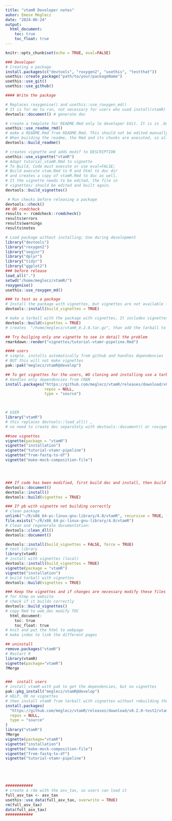 ```yaml
---
title: "vtamR Developer notes"
auhor: Emese Meglecz
date: "2024-06-24"
output:
  html_document:
    toc: true
    toc_float: true
---
```



```r
knitr::opts_chunk$set(echo = TRUE, eval=FALSE)
```


```r
### Developer
# Creating a package
install.packages(c("devtools", "roxygen2", "usethis", "testthat"))
usethis::create_package("path/to/your/packageName")
usethis::use_git()
usethis::use_github()

#### Write the package

# Replaces roxygenise() and usethis::use_roxygen_md()
# It is for me to run, not necessary for users who used install(vtamR)
devtools::document() # generate doc

# create a template for README.Rmd only le developer Edit. It is in .builtignore
usethis::use_readme_rmd()
# make a README.Rmd from README.Rmd. This should not be edited manually
# When building the readme, the Rmd and its chunks are executed, so all example codes should work. If not, make eval=FALSE
devtools::build_readme()

# creates vignette and adds modif to DESCRIPTION
usethis::use_vignette("vtamR")
# Adapt tutorial_vtamR.Rmd to vignette
# To Build, Code must execute or use eval=FALSE; 
# Build execute vtam.Rmd to R and html to doc dir
# and creates a copy of vtamR.Rmd to doc as well.
# It the vignette needs to be edited, the file in 
# vignettes/ should be edited and built again.
devtools::build_vignettes()

 # Run checks before releasing a package
devtools::check()     
## OR rcmdcheck 
results <- rcmdcheck::rcmdcheck()
results$errors
results$warnings
results$notes

# Load package without installing; Use during development
library("devtools")
library("roxygen2")
library("seqinr")
library("dplyr")
library("tidyr")
library("ggplot2") 
### before release
load_all(".")
setwd("/home/meglecz/vtamR/")
roxygenise()
usethis::use_roxygen_md()

### to test as a package 
# Install the package with vignettes, but vignettes are not available for users it is only local
devtools::install(build_vignettes = TRUE)

# make a tarball with the package with vignettes, It includes vignettes for the users
devtools::build(vignettes = TRUE)
# creates  "/home/meglecz/vtamR_0.2.0.tar.gz", than add the tarball to github (pre-)release

## Try builging only one vignette to see in detail the problem 
rmarkdown::render("vignettes/tutorial-vtamr-pipeline.Rmd")

#### users
# simple. installs automatically from github and handles dependencies
# BUT this will not make vignettes
pak::pak("meglecz/vtamR@develop")

## To get vignettes for the users, WO cloning and installing use a tarball
# Handles only dependencies from CRAN
install.packages("https://github.com/meglecz/vtamR/releases/download/v0.2.0-test1/vtamR_0.2.0.tar.gz",
                 repos = NULL,
                 type = "source")


   
# USER
library("vtamR") 
# this replaces devtools::load_all() , 
# no need to create doc separately with devtools::document() or roxigenize

##see vignettes
vignette(package = "vtamR")
vignette("installation") 
vignette("tutorial-vtamr-pipeline") 
vignette("from-fastq-to-df") 
vignette("make-mock-composition-file") 




### If code has been modified, first build doc and install, then build with vignettes
devtools::document()
devtools::install()
devtools::build(vignettes = TRUE)

### If pb with vignette not building correctly
# clean package
unlink("~/R/x86_64-pc-linux-gnu-library/4.0/vtamR", recursive = TRUE, force = TRUE)
file.exists("~/R/x86_64-pc-linux-gnu-library/4.0/vtamR") 
# Clean and regenerate documentation:
devtools::clean_dll()
devtools::document()

devtools::install(build_vignettes = FALSE, force = TRUE)
# test library
library(vtamR)
# install with vignettes (local)
devtools::install(build_vignettes = TRUE)
vignette(package = "vtamR")
vignette("installation")
# build tarball with vignettes
devtools::build(vignettes = TRUE)

### Keep the vignettes and if changes are necessary modify these files
# for htmp on website 
# check if it builds correctly
devtools::build_vignettes()
# copy Rmd to web_doc modify TOC
  html_document:
    toc: true
    toc_float: true
# knit and put the html to webpage
# make index to link the different pages

## uninstall
remove.packages("vtamR")
# Restart R 
library(vtamR)
vignette(package="vtamR")
?Merge


###  install users
# install vtamR with pak to get the dependencies, but no vignettes
pak::pkg_install("meglecz/vtamR@develop")
# HELP, OK no vignettes
# then install vtamR from tarball with vignettes without rebuilding them
install.packages(
  "https://github.com/meglecz/vtamR/releases/download/v0.2.0-test2/vtamR_0.2.0.tar.gz",
  repos = NULL,
  type = "source"
)
library("vtamR")
?Merge
vignette(package="vtamR")
vignette("installation")
vignette("make-mock-composition-file")
vignette("from-fastq-to-df")
vignette("tutorial-vtamr-pipeline")





############
# create a rda with the asv_tax, so users can load it
full_asv_tax <- asv_tax
usethis::use_data(full_asv_tax, overwrite = TRUE)
rm(full_asv_tax)
data(full_asv_tax)
############

```




